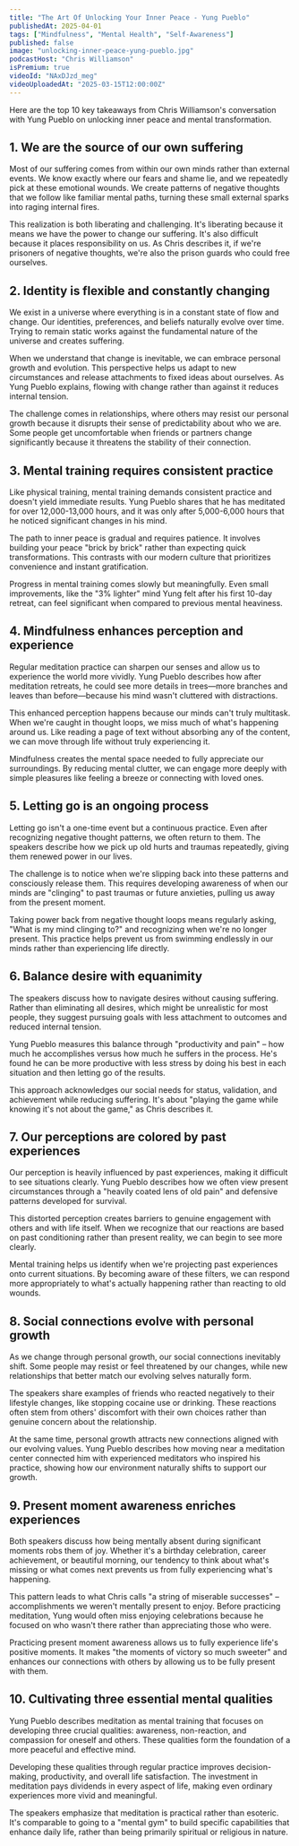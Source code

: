 ```yaml
---
title: "The Art Of Unlocking Your Inner Peace - Yung Pueblo"
publishedAt: 2025-04-01
tags: ["Mindfulness", "Mental Health", "Self-Awareness"]
published: false
image: "unlocking-inner-peace-yung-pueblo.jpg"
podcastHost: "Chris Williamson"
isPremium: true
videoId: "NAxDJzd_meg"
videoUploadedAt: "2025-03-15T12:00:00Z"
---
```



<PodcastSummaryPageLayout frontmatter={frontmatter}>

Here are the top 10 key takeaways from Chris Williamson's conversation with Yung Pueblo on unlocking inner peace and mental transformation.

## 1. We are the source of our own suffering

Most of our suffering comes from within our own minds rather than external events. We know exactly where our fears and shame lie, and we repeatedly pick at these emotional wounds. We create patterns of negative thoughts that we follow like familiar mental paths, turning these small external sparks into raging internal fires.

This realization is both liberating and challenging. It's liberating because it means we have the power to change our suffering. It's also difficult because it places responsibility on us. As Chris describes it, if we're prisoners of negative thoughts, we're also the prison guards who could free ourselves.

## 2. Identity is flexible and constantly changing

We exist in a universe where everything is in a constant state of flow and change. Our identities, preferences, and beliefs naturally evolve over time. Trying to remain static works against the fundamental nature of the universe and creates suffering.

When we understand that change is inevitable, we can embrace personal growth and evolution. This perspective helps us adapt to new circumstances and release attachments to fixed ideas about ourselves. As Yung Pueblo explains, flowing with change rather than against it reduces internal tension.

The challenge comes in relationships, where others may resist our personal growth because it disrupts their sense of predictability about who we are. Some people get uncomfortable when friends or partners change significantly because it threatens the stability of their connection.

## 3. Mental training requires consistent practice

Like physical training, mental training demands consistent practice and doesn't yield immediate results. Yung Pueblo shares that he has meditated for over 12,000-13,000 hours, and it was only after 5,000-6,000 hours that he noticed significant changes in his mind.

The path to inner peace is gradual and requires patience. It involves building your peace "brick by brick" rather than expecting quick transformations. This contrasts with our modern culture that prioritizes convenience and instant gratification.

Progress in mental training comes slowly but meaningfully. Even small improvements, like the "3% lighter" mind Yung felt after his first 10-day retreat, can feel significant when compared to previous mental heaviness.

## 4. Mindfulness enhances perception and experience

Regular meditation practice can sharpen our senses and allow us to experience the world more vividly. Yung Pueblo describes how after meditation retreats, he could see more details in trees—more branches and leaves than before—because his mind wasn't cluttered with distractions.

This enhanced perception happens because our minds can't truly multitask. When we're caught in thought loops, we miss much of what's happening around us. Like reading a page of text without absorbing any of the content, we can move through life without truly experiencing it.

Mindfulness creates the mental space needed to fully appreciate our surroundings. By reducing mental clutter, we can engage more deeply with simple pleasures like feeling a breeze or connecting with loved ones.

## 5. Letting go is an ongoing process

Letting go isn't a one-time event but a continuous practice. Even after recognizing negative thought patterns, we often return to them. The speakers describe how we pick up old hurts and traumas repeatedly, giving them renewed power in our lives.

The challenge is to notice when we're slipping back into these patterns and consciously release them. This requires developing awareness of when our minds are "clinging" to past traumas or future anxieties, pulling us away from the present moment.

Taking power back from negative thought loops means regularly asking, "What is my mind clinging to?" and recognizing when we're no longer present. This practice helps prevent us from swimming endlessly in our minds rather than experiencing life directly.

## 6. Balance desire with equanimity

The speakers discuss how to navigate desires without causing suffering. Rather than eliminating all desires, which might be unrealistic for most people, they suggest pursuing goals with less attachment to outcomes and reduced internal tension.

Yung Pueblo measures this balance through "productivity and pain" – how much he accomplishes versus how much he suffers in the process. He's found he can be more productive with less stress by doing his best in each situation and then letting go of the results.

This approach acknowledges our social needs for status, validation, and achievement while reducing suffering. It's about "playing the game while knowing it's not about the game," as Chris describes it.

## 7. Our perceptions are colored by past experiences

Our perception is heavily influenced by past experiences, making it difficult to see situations clearly. Yung Pueblo describes how we often view present circumstances through a "heavily coated lens of old pain" and defensive patterns developed for survival.

This distorted perception creates barriers to genuine engagement with others and with life itself. When we recognize that our reactions are based on past conditioning rather than present reality, we can begin to see more clearly.

Mental training helps us identify when we're projecting past experiences onto current situations. By becoming aware of these filters, we can respond more appropriately to what's actually happening rather than reacting to old wounds.

## 8. Social connections evolve with personal growth

As we change through personal growth, our social connections inevitably shift. Some people may resist or feel threatened by our changes, while new relationships that better match our evolving selves naturally form.

The speakers share examples of friends who reacted negatively to their lifestyle changes, like stopping cocaine use or drinking. These reactions often stem from others' discomfort with their own choices rather than genuine concern about the relationship.

At the same time, personal growth attracts new connections aligned with our evolving values. Yung Pueblo describes how moving near a meditation center connected him with experienced meditators who inspired his practice, showing how our environment naturally shifts to support our growth.

## 9. Present moment awareness enriches experiences

Both speakers discuss how being mentally absent during significant moments robs them of joy. Whether it's a birthday celebration, career achievement, or beautiful morning, our tendency to think about what's missing or what comes next prevents us from fully experiencing what's happening.

This pattern leads to what Chris calls "a string of miserable successes" – accomplishments we weren't mentally present to enjoy. Before practicing meditation, Yung would often miss enjoying celebrations because he focused on who wasn't there rather than appreciating those who were.

Practicing present moment awareness allows us to fully experience life's positive moments. It makes "the moments of victory so much sweeter" and enhances our connections with others by allowing us to be fully present with them.

## 10. Cultivating three essential mental qualities

Yung Pueblo describes meditation as mental training that focuses on developing three crucial qualities: awareness, non-reaction, and compassion for oneself and others. These qualities form the foundation of a more peaceful and effective mind.

Developing these qualities through regular practice improves decision-making, productivity, and overall life satisfaction. The investment in meditation pays dividends in every aspect of life, making even ordinary experiences more vivid and meaningful.

The speakers emphasize that meditation is practical rather than esoteric. It's comparable to going to a "mental gym" to build specific capabilities that enhance daily life, rather than being primarily spiritual or religious in nature.

</PodcastSummaryPageLayout>
